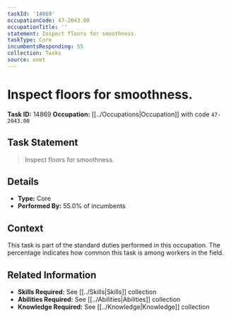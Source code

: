 ```yaml
---
taskId: '14869'
occupationCode: 47-2043.00
occupationTitle: ''
statement: Inspect floors for smoothness.
taskType: Core
incumbentsResponding: 55
collection: Tasks
source: onet
---
```

# Inspect floors for smoothness.

**Task ID:** 14869
**Occupation:** [[../Occupations|Occupation]] with code `47-2043.00`

## Task Statement

> Inspect floors for smoothness.

## Details

- **Type:** Core
- **Performed By:** 55.0% of incumbents

## Context

This task is part of the standard duties performed in this occupation. The percentage indicates how common this task is among workers in the field.

## Related Information

- **Skills Required:** See [[../Skills|Skills]] collection
- **Abilities Required:** See [[../Abilities|Abilities]] collection
- **Knowledge Required:** See [[../Knowledge|Knowledge]] collection
